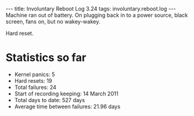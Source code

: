---
title: Involuntary Reboot Log 3.24
tags: involuntary.reboot.log
---
Machine ran out of battery. On plugging back in to a power source, black screen, fans on, but no wakey-wakey.

Hard reset.

= Statistics so far =

* Kernel panics: 5
* Hard resets: 19
* Total failures: 24
* Start of recording keeping: 14 March 2011
* Total days to date: 527 days
* Average time between failures: 21.96 days
